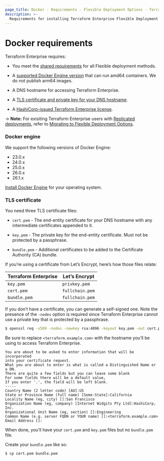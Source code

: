 ```yaml
---
page_title: Docker - Requirements - Flexible Deployment Options - Terraform Enterprise
description: >-
  Requirements for installing Terraform Enterprise Flexible Deployment Options on Docker.
---
```


# Docker requirements

Terraform Enterprise requires:

- You meet the [shared requirements](/terraform/enterprise/flexible-deployments/install/requirements) for all Flexible deployment methods.

- A [supported Docker Engine version](#docker-engine) that can run amd64
  containers. We do not publish arm64 images.

- A DNS hostname for accessing Terraform Enterprise.

- A [TLS certificate and private key for your DNS hostname](#tls-certificate).

- A [HashiCorp-issued Terraform Enterprise license](/terraform/enterprise/flexible-deployments/install/requirements/license).

-> **Note:** For exisiting Terraform Enterprise users with [Replicated deployments](/terraform/enterprise/replicated), refer to [Migrating to Flexible Deployment Options](/terraform/enterprise/replicated/replicated-migration).


### Docker engine

We support the following versions of Docker Engine:

- 23.0.x
- 24.0.x
- 25.0.x
- 26.0.x
- 26.1.x

[Install Docker Engine](https://docs.docker.com/engine/install/) for your
operating system.

### TLS certificate

You need three TLS certificate files:

- `cert.pem` - The end-entity certificate for your DNS hostname with any intermediate certificates appended to it.

- `key.pem` - The private key for the end-entity certificate. Must not be protected by a passphrase.

- `bundle.pem` - Additional certificates to be added to the Certificate Authority (CA) bundle.

If you’re using a certificate from Let’s Encrypt, here’s how those files relate:

| Terraform Enterprise | Let’s Encrypt   |
| -------------------- | --------------- |
| `key.pem`            | `privkey.pem`   |
| `cert.pem`           | `fullchain.pem` |
| `bundle.pem`         | `fullchain.pem` |

If you don’t have a certificate, you can generate a self-signed one. Note the
presence of the `-nodes` option is required since Terraform Enterprise cannot
use a private key that is protected by a passphrase.

```sh
$ openssl req -x509 -nodes -newkey rsa:4096 -keyout key.pem -out cert.pem -sha256 -days 365
```

Be sure to replace `<terraform.example.com>` with the hostname you’ll be using
to access Terraform Enterprise.

```shell
You are about to be asked to enter information that will be incorporated
into your certificate request.
What you are about to enter is what is called a Distinguished Name or a DN.
There are quite a few fields but you can leave some blank
For some fields there will be a default value,
If you enter '.', the field will be left blank.
-----
Country Name (2 letter code) [AU]:US
State or Province Name (full name) [Some-State]:California
Locality Name (eg, city) []:San Francisco
Organization Name (eg, company) [Internet Widgits Pty Ltd]:HashiCorp, Inc.
Organizational Unit Name (eg, section) []:Engineering
Common Name (e.g. server FQDN or YOUR name) []:<terraform.example.com>
Email Address []:
```

When done, you’ll have your `cert.pem` and `key.pem` files but no `bundle.pem`
file.

Create your `bundle.pem` like so:

```bash
$ cp cert.pem bundle.pem
```

